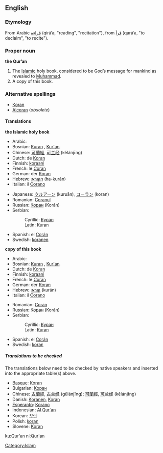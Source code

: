 ==English==

===Etymology===
From Arabic [[قراءة]] (qirā’a, "reading", "recitation"), from [[قرأ]] (qará’a, "to declaim", "to recite").

===Proper noun===
'''the Qur’an'''
# The [[Islamic]] holy book, considered to be God’s message for mankind as revealed to [[Muhammad]].
# A copy of this book.

===Alternative spellings===
*[[Koran]]
*[[Alcoran]] (''obsolete'')

====Translations====
'''the Islamic holy book'''
{{top}}
*Arabic: {{ARchar|[[القرآن|القُرْآن]]}} {{IPAchar|(al-qurʾān)}}
*Bosnian: [[Kuran]] {{m}}, [[Kur'an]] {{m}}
*Chinese: [[可蘭經]], [[可兰经]] (kělánjīng)
*Dutch: de [[Koran]]
*Finnish: [[koraani]]
*French: le [[Coran]] {{m}}
*German: der [[Koran]] {{m}}
*Hebrew: [[הקוראן]] (ha-kurán)
*Italian: il [[Corano]] {{m}}
{{mid}}
*Japanese: [[クルアーン]] (kuruān), [[コーラン]] (koran)
*Romanian: [[Coranul]]
*Russian: [[Коран]] (Korán) {{m}}
*Serbian:
*:Cyrillic: [[Куран]] {{m}}
*:Latin: [[Kuran]] {{m}}
*Spanish: el [[Corán]] {{m}}
*Swedish: [[koranen]]
{{bottom}}

'''copy of this book'''
{{top}}
*Arabic: {{ARchar|[[القرآن|القُرْآن]]}} {{IPAchar|(al-qurʾān)}}
*Bosnian: [[Kuran]] {{m}}, [[Kur'an]] {{m}}
*Dutch: de [[Koran]]
*Finnish: [[koraani]]
*French: le [[Coran]] {{m}}
*German: der [[Koran]] {{m}}
*Hebrew: [[קוראן]] (kurán)
*Italian: il [[Corano]] {{m}}
{{mid}}
*Romanian: [[Coran]]
*Russian: [[Коран]] (Korán) {{m}}
*Serbian:
*:Cyrillic: [[Куран]] {{m}}
*:Latin: [[Kuran]] {{m}}
*Spanish: el [[Corán]] {{m}}
*Swedish: [[koran]] {{c}}
{{bottom}}

=====Translations to be checked=====
<!--Remove this section once all of the translations below have been moved into the tables above.-->

The translations below need to be checked by native speakers and inserted into the appropriate table(s) above.

*[[Basque]]: [[Koran]]
*Bulgarian: [[Коран]] {{m}}
*Chinese: [[古蘭經]], [[古兰经]] (gǔlánjīng); [[可蘭經]], [[可兰经]] (kělánjīng)
*Danish: [[Koranen]], [[Koran]] {{c}}
*[[Esperanto]]: [[Korano]]
*Indonesian: [[Al Qur'an]]
*Korean: [[꾸란]]
*Polish: [[koran]]
*Slovene: [[Koran]] {{m}}

[[Category:Islam]]

[[ku:Qur'an]]
[[nl:Qur'an]]